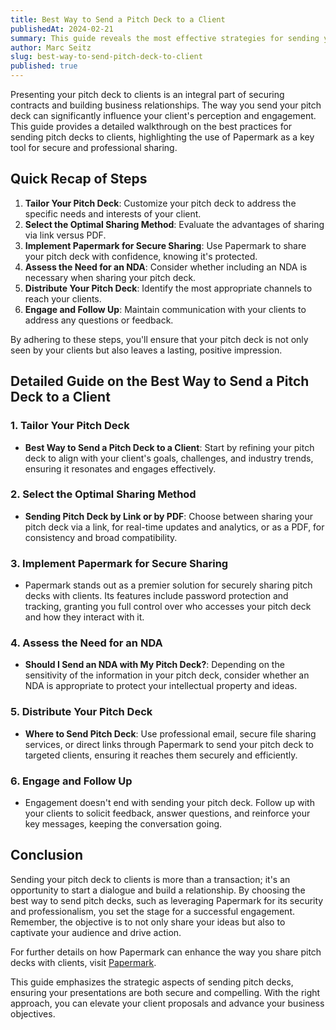 ```yaml
---
title: Best Way to Send a Pitch Deck to a Client
publishedAt: 2024-02-21
summary: This guide reveals the most effective strategies for sending your pitch deck to clients, ensuring your proposals are delivered securely and impressively. We delve into various methods with an emphasis on Papermark for enhanced security and professionalism.
author: Marc Seitz
slug: best-way-to-send-pitch-deck-to-client
published: true
---
```


Presenting your pitch deck to clients is an integral part of securing contracts and building business relationships. The way you send your pitch deck can significantly influence your client's perception and engagement. This guide provides a detailed walkthrough on the best practices for sending pitch decks to clients, highlighting the use of Papermark as a key tool for secure and professional sharing.

## Quick Recap of Steps

1. **Tailor Your Pitch Deck**: Customize your pitch deck to address the specific needs and interests of your client.
2. **Select the Optimal Sharing Method**: Evaluate the advantages of sharing via link versus PDF.
3. **Implement Papermark for Secure Sharing**: Use Papermark to share your pitch deck with confidence, knowing it's protected.
4. **Assess the Need for an NDA**: Consider whether including an NDA is necessary when sharing your pitch deck.
5. **Distribute Your Pitch Deck**: Identify the most appropriate channels to reach your clients.
6. **Engage and Follow Up**: Maintain communication with your clients to address any questions or feedback.

By adhering to these steps, you'll ensure that your pitch deck is not only seen by your clients but also leaves a lasting, positive impression.

## Detailed Guide on the Best Way to Send a Pitch Deck to a Client

### 1. Tailor Your Pitch Deck

- **Best Way to Send a Pitch Deck to a Client**: Start by refining your pitch deck to align with your client's goals, challenges, and industry trends, ensuring it resonates and engages effectively.

### 2. Select the Optimal Sharing Method

- **Sending Pitch Deck by Link or by PDF**: Choose between sharing your pitch deck via a link, for real-time updates and analytics, or as a PDF, for consistency and broad compatibility.

### 3. Implement Papermark for Secure Sharing

- Papermark stands out as a premier solution for securely sharing pitch decks with clients. Its features include password protection and tracking, granting you full control over who accesses your pitch deck and how they interact with it.

### 4. Assess the Need for an NDA

- **Should I Send an NDA with My Pitch Deck?**: Depending on the sensitivity of the information in your pitch deck, consider whether an NDA is appropriate to protect your intellectual property and ideas.

### 5. Distribute Your Pitch Deck

- **Where to Send Pitch Deck**: Use professional email, secure file sharing services, or direct links through Papermark to send your pitch deck to targeted clients, ensuring it reaches them securely and efficiently.

### 6. Engage and Follow Up

- Engagement doesn't end with sending your pitch deck. Follow up with your clients to solicit feedback, answer questions, and reinforce your key messages, keeping the conversation going.

## Conclusion

Sending your pitch deck to clients is more than a transaction; it's an opportunity to start a dialogue and build a relationship. By choosing the best way to send pitch decks, such as leveraging Papermark for its security and professionalism, you set the stage for a successful engagement. Remember, the objective is to not only share your ideas but also to captivate your audience and drive action.

For further details on how Papermark can enhance the way you share pitch decks with clients, visit [Papermark](https://www.papermark.io).

This guide emphasizes the strategic aspects of sending pitch decks, ensuring your presentations are both secure and compelling. With the right approach, you can elevate your client proposals and advance your business objectives.
